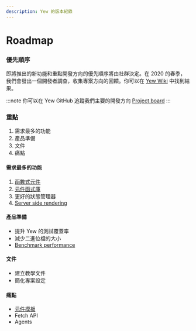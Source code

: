 ```yaml
---
description: Yew 的版本紀錄
---
```


# Roadmap

### 優先順序

即將推出的新功能和重點開發方向的優先順序將由社群決定。在 2020 的春季，我們會發出一個開發者調查，收集專案方向的回饋。你可以在 [Yew Wiki](https://github.com/yewstack/yew/wiki/Dev-Survey-%5BSpring-2020%5D) 中找到結果。

:::note
你可以在 Yew GitHub 追蹤我們主要的開發方向 [Project board](https://github.com/yewstack/yew/projects)
:::

### 重點 <a id="focuses"></a>

1. 需求最多的功能
2. 產品準備
3. 文件
4. 痛點

#### 需求最多的功能 <a id="top-requested-features"></a>

1. [函數式元件](https://github.com/yewstack/yew/projects/3)
2. [元件函式庫](https://github.com/yewstack/yew/projects/4)
3. 更好的狀態管理器
4. [Server side rendering](https://github.com/yewstack/yew/projects/5)

#### 產品準備

-   提升 Yew 的測試覆蓋率
-   減少二進位檔的大小
-   [Benchmark performance](https://github.com/yewstack/yew/issues/5)

#### 文件

-   建立教學文件
-   簡化專案設定

#### 痛點

-   [元件模板](https://github.com/yewstack/yew/issues/830)
-   Fetch API
-   Agents

